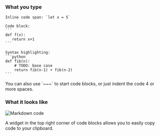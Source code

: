 
### What you type

````
Inline code span: `let x = 5`

Code block:
```
def f(x):
   return x+1
```

Syntax highlighting:
```python
def fib(n):
    # TODO: base case
    return fib(n-1) + fib(n-2)
```
````

<ZulipTip>
  You can also use `~~~` to start code blocks, or just indent the code 4 or more
  spaces.
</ZulipTip>

### What it looks like

![Markdown code](../../../../../static/images/help/markdown-code.png)

<ZulipTip>
  A widget in the top right corner of code blocks allows you to easily
  copy code to your clipboard.
</ZulipTip>
